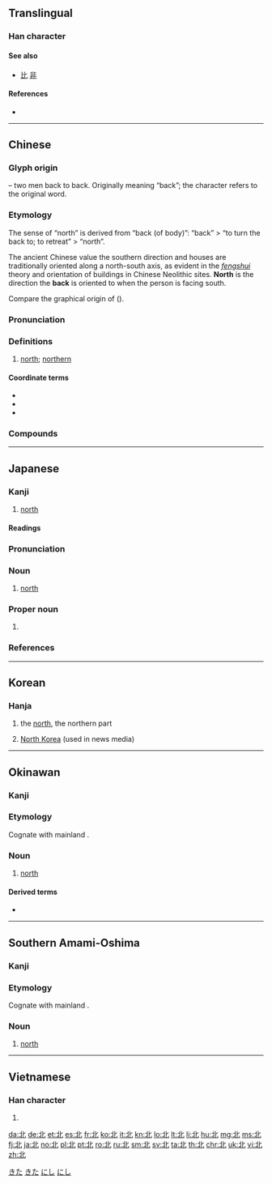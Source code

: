 ==Translingual==
<!--{{stroke order|strokes=5}}

no such file on Commons, leave commented out until one does-->

===Han character===
{{Han char|rn=21|rad=匕|as=03|sn=5|four=11110|canj=LMP|ids=}}

====See also====
* {{l|mul|兆}} [[比]] [[非]] <!-- visually similar -->

====References====
{{stroke order|type=jbw}}
* {{Han ref|kx=0152.250|dkj=02574|dj=0342.060|hdz=10262.040|uh=5317|ud=21271|bh=A55F|bd=42335}}

----

==Chinese==
{{zh-forms}}

===Glyph origin===
{{Han etyl}}
{{liushu|ic}} – two men back to back. Originally meaning “back”; the character {{och-l|背}} refers to the original word.

===Etymology===
The sense of “north” is derived from “back (of body)”: “back” > “to turn the back to; to retreat” > “north”.

The ancient Chinese value the southern direction and houses are traditionally oriented along a north-south axis, as evident in the ''[[fengshui]]'' theory and orientation of buildings in Chinese Neolithic sites. '''North''' is the direction the '''back''' is oriented to when the person is facing south.

Compare the graphical origin of {{och-l|南|south}} ({{zh-ref|Sagart, 1988}}).

===Pronunciation===
{{zh-pron
|m=běi,bò,2nb=literary, chiefly Taiwan
|ma=y
|c=bak1
|h=pfs=pet
|md=báe̤k
|mn=pak/pok
|mn_note=pak - vernacular; pok - literary
|w=4poq
|mc=y
|oc=y
|cat=n,a
}}

===Definitions===
{{zh-hanzi}}

# [[north]]; [[northern]]

====Coordinate terms====
* {{zh-l|東}}
* {{zh-l|西}}
* {{zh-l|南}}

===Compounds===
{{zh-der|北半球|北邊|北部|北辰|北斗星|北豆腐|北伐戰爭|北方|北方話|北瓜|北國|北寒帶|北回歸線|北貨|北極|北極光|北極狐|北極圈|北極星|北極熊|北郊|北京|北京時間|北京猿人|北路梆子|北冕座|北面|北歐|北曲|北上|北天極|北緯|北溫帶|北洋|三北|三戰三北|乘勝逐北|冀北|分北|北七真|北上宣言|北九州|北二高|北京之春|北京人|北京大學|北京條約|北京狗|北京鴨|北人|北伐|北俱盧洲|北冥|北冰洋|北劇|北區|北叟失馬|北口|北口馬|北史|北周|北固山|北固樓|北土|北圻|北垂|北埔鄉|北堂|北堂書鈔|北塔山|北夢瑣言|北大|北大荒|北學|北安市|北宋|北宗|北宗畫法|北宜公路|北宮|北宮黝|北寧鐵路|北山|北山移文|北山羊|北島|北嶺|北嶽|北平市|北平故宮|北府|北庭|北征|北愛爾蘭|北戴河|北所羅門|北投|北拳|北斗|北斗七星|北斗鎮|北方之強|北方人|北方佛教|北方大港|北方戰爭|北望|北朝|北林|北極凍原|北極地區|北極海|北極犬|北極鋒|北極鯨|北歌|北河|北洋大臣|北洋海軍|北洋航線|北洋軍閥|北海|北海公園|北海岸|北海油礦|北海道|北涼|北港鎮|北滿洲|北漢|北漸|北燕|北狄|北直隸|北省|北碑|北碚|北票|北窗高臥|北管|北管戲|北美洲|北美狼|北聲|北芒|北苑茶|北葉門|北角|北討|北轅適楚|北轍南轅|北迴歸線|北迴鐵路|北運河|北道|北道主人|北邙|北邙山|北邙鄉女|北部地方|北鄙|北里|北門|北門之歎|北門學士|北門鎖鑰|北闕|北非|北非諜影|北面稱臣|北韓|北音|北風|北食|北首|北魏|北齊|北齊書|南來北往|南北|南北和議|南北學|南北宗|南北戰爭|南北書派|南北朝|南北極|南北洋|南北睽違|南北貨|南天北地|南征北伐|南征北戰|南征北討|南枝北枝|南橘北枳|南箕北斗|南能北秀|南腔北調|南船北馬|南轅北轍|南阮北阮|南鷂北鷹|口北|喝西北風|嗑西北風|城北徐公|塞北|大北|大江南北|大西北|天南地北|奔北|山南海北|拱北|指北針|指南打北|撓北|敗北|新北市|易北河|有北|有南北|東北|東北三寶|東北九省|東北亞|東北大鼓|東北平原|東北方|東北角|東北風|東西南北|每戰皆北|江北|江北縣|江北老|河北|河北梆子|河北省|泰山北斗|海北天南|淮北|湖北省|漠北|白首北面|皖北平原|眉南面北|眾星拱北|磁北極|臺北大學|臺北市|臺北盆地|臺北縣|華北|華北平原|萊綵北堂|萱萎北堂|藏北高原|西北|西北季風|西北雨|西北風|西北颱|走南闖北|追亡逐北|追奔逐北|逃北|逐北|遁北|遼北省|錢過北斗|閘北|閩北話|陝北高原|面北眉南|魁北克}}

{{zh-cat|Beginning|Compass points}}

----

==Japanese==

===Kanji===
{{ja-kanji|grade=2|rs=匕03}}

# [[north]]

====Readings====
{{ja-readings
|goon=[[ほく]] (hoku)
|kanon=[[ほく]] (hoku)
|kun=[[きた]] (kita), [[にげる]] (nigeru)}}

{{ja-kanjitab|きた|yomi=k}}

===Pronunciation===
{{ja-pron|yomi=k|きた|acc=0|dev=1|acc_ref=DJR,NHK|acc2=2|acc2_ref=DJR,NHK}}

===Noun===
{{ja-noun|きた}}

# [[north]]

===Proper noun===
{{ja-pos|きた|proper}}

# {{surname|lang=ja|sort=きた}}

===References===
<references/>

[[Category:ja:Compass points|きた]]
[[Category:1000 Japanese basic words|きた]]

----

==Korean==

===Hanja===
{{ko-hanja|hangeul=[[북]], [[배]]|mr=puk, pae|y=pwuk, pay|eumhun=[[북녘]], [[달아나다]]|ehrv=bungnyeok, dalanada|ehmr=pungnyŏk, talanada|ehy=puknyekh, tal.anata}}

# the [[north]], the northern part
# {{lb|ko|figuratively}} [[North Korea]] (used in news media)

----

==Okinawan==

===Kanji===
{{head|ryu|kanji|hiragana|にし|romaji|nishi}}

===Etymology===
Cognate with mainland {{etyl|ja|-}} {{m|ja|西|tr=nishi||west}}.

===Noun===
{{head|ryu|noun|hiragana|にし|romaji|nishi}}

# [[north]]

====Derived terms====
* {{l|ryu|北風|tr=[[にしかじ]], ''[[nishikaji]]''||[[north]] [[wind]]}}

[[Category:ryu:Compass points|にし]]

----

==Southern Amami-Oshima==

===Kanji===
{{head|ams|kanji|hiragana|にし|romaji|nishi}}

===Etymology===
Cognate with mainland {{etyl|ja|-}} {{m|ja|西|tr=nishi||west}}.

===Noun===
{{head|ams|noun|hiragana|にし|romaji|nishi}}

# [[north]]

[[Category:ams:Compass points|にし]]

----

==Vietnamese==

===Han character===
{{vi-hantu|[[bắc]], [[bác]], [[bấc]], [[bậc]], [[bước]]|rs=匕03}}

# {{defn|lang=vi|sort=匕03}}

[[da:北]]
[[de:北]]
[[et:北]]
[[es:北]]
[[fr:北]]
[[ko:北]]
[[it:北]]
[[kn:北]]
[[lo:北]]
[[lt:北]]
[[li:北]]
[[hu:北]]
[[mg:北]]
[[ms:北]]
[[fj:北]]
[[ja:北]]
[[no:北]]
[[pl:北]]
[[pt:北]]
[[ro:北]]
[[ru:北]]
[[sm:北]]
[[sv:北]]
[[ta:北]]
[[th:北]]
[[chr:北]]
[[uk:北]]
[[vi:北]]
[[zh:北]]